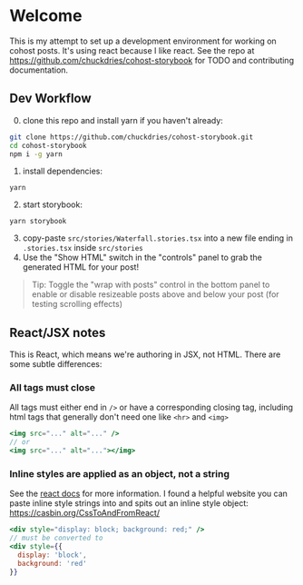 
<Meta title="Welcome/Introduction" />

# Welcome

This is my attempt to set up a development environment for working on cohost posts. It's using react because I like react.
See the repo at https://github.com/chuckdries/cohost-storybook for TODO and contributing documentation.


## Dev Workflow

0. clone this repo and install yarn if you haven't already:

```sh
git clone https://github.com/chuckdries/cohost-storybook.git
cd cohost-storybook
npm i -g yarn
```

1. install dependencies:

```
yarn
```

2. start storybook:

```
yarn storybook
```

3. copy-paste `src/stories/Waterfall.stories.tsx` into a new file ending in `.stories.tsx` inside `src/stories`
4. Use the "Show HTML" switch in the "controls" panel to grab the generated HTML for your post!


> Tip: Toggle the "wrap with posts" control in the bottom panel to enable or disable resizeable posts above and below your post (for testing scrolling effects)

## React/JSX notes

This is React, which means we're authoring in JSX, not HTML. There are some subtle differences:

### All tags must close

All tags must either end in `/>` or have a corresponding closing tag, including html tags that generally don't need one like `<hr>` and `<img>`

```jsx
<img src="..." alt="..." />
// or
<img src="..." alt="..."></img>
```

### Inline styles are applied as an object, not a string

See the [react docs](https://reactjs.org/docs/dom-elements.html#style) for more information. I found a helpful website you can paste inline style strings into and spits out an inline style object: https://casbin.org/CssToAndFromReact/

```jsx
<div style="display: block; background: red;" />
// must be converted to
<div style={{
  display: 'block',
  background: 'red'
}}
```

